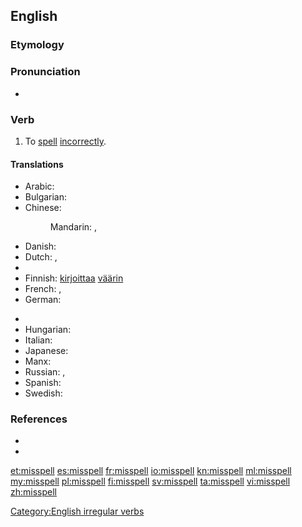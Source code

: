 ==English==

===Etymology===
{{prefix|mis|spell}}

===Pronunciation===
* {{IPA|/mɪsˈspɛl/}}
*: {{rhymes|ɛl}}

===Verb===
{{en-verb|misspells|misspelling|'''[[misspelt]]''' ''or'' '''[[misspelled]]'''}}

# To [[spell]] [[incorrectly]].

====Translations====
{{trans-top|to spell incorrectly}}
* Arabic: {{t-|ar|أخطأ التهجئة|tr='áxTa'a al-tahjí'a}}
* Bulgarian: {{t-|bg|неправилно пиша|tr=nepravilno pisha|sc=Cyrl}}
* Chinese:
*: Mandarin: {{t|cmn|拼錯|sc=Hani}},  {{t|cmn|拼错|tr=pīncuò|sc=Hani}}
* Danish: {{t-|da|stave forkert}}
* Dutch: {{t-|nl|misspellen}}, {{t-|nl|verkeerd spellen}}
* {{trreq|eo}}
* Finnish: [[kirjoittaa]] [[väärin]]
* French: {{t-|fr|mal orthographier}},  {{t-|fr|mal écrire}}
* German: {{t-|de|falsch buchstabieren}}
{{trans-mid}}
* {{trreq|he}}
* Hungarian: {{t-|hu|elír}}
* Italian: {{t-|it|scrivere male}}
* Japanese: {{t-|ja|つづりを間違う|tr=tsuzuri-o machigau}}
* Manx: {{t-|gv|mee-lettyr}}
* Russian: {{t-|ru|орфографически неправильно писать|tr=orfografíčeski neprávil’no pisát’}},  {{t-|ru|делать орфографические ошибки|tr=délat’ orfografíčeskije ošíbki}}
* Spanish: {{t-|es|deletrear mal}}
* Swedish: {{t-|sv|stava fel}}
{{trans-bottom}}

===References===
* {{R:Century 1911}}
* {{R:Webster 1913}}

[[Category:English irregular verbs]]

[[et:misspell]]
[[es:misspell]]
[[fr:misspell]]
[[io:misspell]]
[[kn:misspell]]
[[ml:misspell]]
[[my:misspell]]
[[pl:misspell]]
[[fi:misspell]]
[[sv:misspell]]
[[ta:misspell]]
[[vi:misspell]]
[[zh:misspell]]